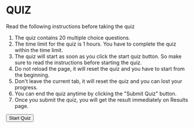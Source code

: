 

# QUIZ

Read the following instructions before taking the quiz

1. The quiz contains 20 multiple choice questions.
2. The time limit for the quiz is 1 hours. You have to complete the quiz within the time limit.
3. The quiz will start as soon as you click the start quiz button. So make sure to read the instructions before starting the quiz.
4. Do not reload the page, it will reset the quiz and you have to start from the beginning.
5. Don't leave the current tab, it will reset the quiz and you can lost your progress.
6. You can end the quiz anytime by clicking the "Submit Quiz" button.
7. Once you submit the quiz, you will get the result immediately on <Link href="/results">Results page</Link>.

<Link href="/quiz/neighbor_management">
  <Button
    className="bg-red-500"
    style={{
      backgroundColor: "#218245",
      padding: "10px 20px",
      borderRadius: "5px",
      color: "#fff",
      marginTop: "20px",
    }}
  >
    Start Quiz
  </Button>
</Link>
